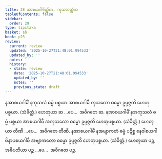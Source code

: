 ```yaml
---
title: 28 အာစယဂါမိတ္တိက, ကုသလတ္တိက
tableOfContents: false
sidebar:
  order: 29
type: tipitaka
basket: ab
book: p23
review:
  current: review
  updated: '2025-10-27T21:48:01.994533'
  updated_by: ''
  notes: ''
  history:
  - state: review
    date: '2025-10-27T21:48:01.994533'
    updated_by: ''
    notes: ''
    previous_state: draft
---
```



<ReviewStatus review={frontmatter.review} showDetails={true} />

<HypothesisAnnotation frontmatter={frontmatter} />

<DynamicBreadcrumb />

<Division number="37" book="p23" e="ch" v="40" p="414">

<Paragraph number="118" book="p23">
နအာစယဂါမိံ နကုသလံ ဓမ္မံ ပစ္စယာ အာစယဂါမီ ကုသလော ဓမ္မော ဥပ္ပဇ္ဇတိ ဟေတုပစ္စယာ. (သံခိတ္တံ.) ဟေတုယာ ဆ …ပေ…  အဝိဂတေ ဆ.
</Paragraph>

<Paragraph number="119" book="p23">
နအာစယဂါမိံ နအကုသလံ ဓမ္မံ ပစ္စယာ အာစယဂါမီ အကုသလော ဓမ္မော ဥပ္ပဇ္ဇတိ ဟေတုပစ္စယာ. (သံခိတ္တံ.) ဟေတုယာ တီဏိ …ပေ…  အဝိဂတေ တီဏိ.
</Paragraph>

<Paragraph number="120" book="p23">
နအာစယဂါမိံ နအဗျာကတံ ဓမ္မံ ပဋိစ္စ နေဝါစယဂါမိနာပစယဂါမီ အဗျာကတော ဓမ္မော ဥပ္ပဇ္ဇတိ ဟေတုပစ္စယာ. (သံခိတ္တံ.) ဟေတုယာ ပဉ္စ, အဓိပတိယာ ပဉ္စ …ပေ…  အဝိဂတေ ပဉ္စ.
</Paragraph>
</Division>
